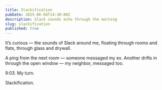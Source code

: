 ```yaml
---
title: Slackification
pubDate: 2025-06-04T14:30:00Z
description: Slack sounds echo through the morning
slug: slackification
published: true
---
```


It’s curious — the sounds of Slack around me, floating through rooms and flats, through glass and drywall.

A ping from the next room — someone messaged my ex. Another drifts in through the open window — my neighbor, messaged too.

9:03. My turn.

Slackification.
